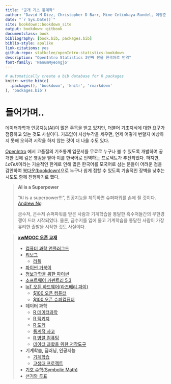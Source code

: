 ```yaml
--- 
title: "공개 기초 통계학"
author: "David M Diez, Christopher D Barr, Mine Cetinkaya-Rundel, 이광춘(번역)"
date: "`r Sys.Date()`"
site: bookdown::bookdown_site
output: bookdown::gitbook
documentclass: book
bibliography: [book.bib, packages.bib]
biblio-style: apalike
link-citations: yes
github-repo: statkclee/openIntro-statistics-bookdown
description: "OpenIntro Statistics 3번째 판을 한국어로 번역"
font-family: 'NanumMyeongjo'
---
```


```r
# automatically create a bib database for R packages
knitr::write_bib(c(
  .packages(), 'bookdown', 'knitr', 'rmarkdown'
), 'packages.bib')
```

# 들어가며..

데이터과학과 인공지능(AI)이 많은 주목을 받고 있지만, 더불어 기초지식에 대한 요구가 점증하고 있는 것도 사실이다. 기초없이 사상누각을 세우면, 언제 어떻게 변할지 예상하지 못해 오히려 시작을 하지 않는 것이 더 나을 수도 있다. 

[OpenIntro](https://www.openintro.org/) 에서 고품질의 기초통계 입문서를 무료로 누구나 볼 수 있도록 개발하여 공개한 것에 깊은 영감을 받아 이를 한국어로 번역하는 프로젝트가 추진되었다. 하지만, $LaTeX$이라는 기술적인 한계로 인해 많은 한국어를 모국어로 삼는 분들이 어려운 점을 감안하여 [북다운(bookdown)](https://bookdown.org/)으로 누구나 쉽게 접할 수 있도록 기술적인 장벽을 낮추는 시도도 함께 진행하기로 했다.

> **AI is a Superpower**
>
> "AI is a superpower!!!", 인공지능을 체득하면 슈퍼파워를 손에 쥘 것이다. [Andrew Ng](https://twitter.com/andrewyng/status/728986380638916609)
>
> 금수저, 은수저 슈퍼파워를 받은 사람과 기계학습을 통달한 흑수저들간의 무한경쟁이 드뎌 시작되었다. 물론, 
> 금수저를 입에 물고 기계학습을 통달한 사람이 가장 유리한 출발을 시작한 것도 사실이다.


> **[xwMOOC 오픈 교재](https://statkclee.github.io/xwMOOC/)**
> 
> - [컴퓨터 과학 언플러그드](http://unplugged.xwmooc.org)  
> - [리보그](http://reeborg.xwmooc.org)  
>      - [러플](http://rur-ple.xwmooc.org)  
> - [파이썬 거북이](http://swcarpentry.github.io/python-novice-turtles/index-kr.html)  
> - [정보과학을 위한 파이썬](http://python.xwmooc.org)  
> - [소프트웨어 카펜트리 5.3](http://swcarpentry.xwmooc.org)
> - [IoT 오픈 하드웨어(라즈베리 파이)](http://raspberry-pi.xwmooc.org/)
>     - [$100 오픈 컴퓨터](http://computer.xwmooc.org/)   
>     - [$100 오픈 슈퍼컴퓨터](http://computers.xwmooc.org/)
> - **데이터 과학**
>     - [R 데이터과학](http://data-science.xwmooc.org/)
>     - [R 팩키지](http://r-pkgs.xwmooc.org/)
>     - [R 도커](http://statkclee.github.io/r-docker/)
>     - [통계적 사고](http://think-stat.xwmooc.org/)
>     - [R 병렬 컴퓨팅](http://parallel.xwmooc.org/)    
>     - [데이터 과학을 위한 저작도구](https://statkclee.github.io/ds-authoring/)
> - **기계학습, 딥러닝, 인공지능**
>     - [기계학습](http://statkclee.github.io/ml)
>     - [고생대 프로젝트](http://statkclee.github.io/trilobite)
> - [기호 수학(Symbolic Math)](http://sympy.xwmooc.org/)
> - [선거와 투표](http://politics.xwmooc.org/)
